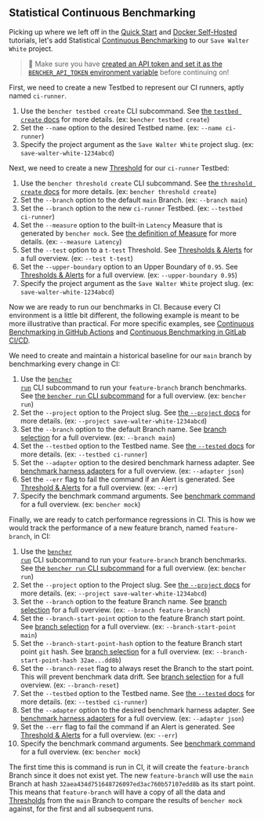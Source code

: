 
## Statistical Continuous Benchmarking

Picking up where we left off in the
[Quick Start][quick start] and [Docker Self-Hosted][docker self-hosted] tutorials,
let's add Statistical [Continuous Benchmarking][continuous benchmarking] to our `Save Walter White` project.

> 🐰 Make sure you have
> [created an API token and set it as the `BENCHER_API_TOKEN` environment variable][create an api token]
> before continuing on!

First, we need to create a new Testbed to represent our CI runners, aptly named `ci-runner`.

<TestbedCreate />

1. Use the `bencher testbed create` CLI subcommand.
   See [the `testbed create` docs][testbed create] for more details.
   (ex: `bencher testbed create`)
2. Set the `--name` option to the desired Testbed name.
   (ex: `--name ci-runner`)
3. Specify the project argument as the `Save Walter White` project slug.
   (ex: `save-walter-white-1234abcd`)

Next, we need to create a new [Threshold][thresholds] for our `ci-runner` Testbed:

<ThresholdCreateStatistical />

1. Use the `bencher threshold create` CLI subcommand.
   See [the `threshold create` docs][threshold create] for more details.
   (ex: `bencher threshold create`)
2. Set the `--branch` option to the default `main` Branch.
   (ex: `--branch main`)
3. Set the `--branch` option to the new `ci-runner` Testbed.
   (ex: `--testbed ci-runner`)
4. Set the `--measure` option to the built-in `Latency` Measure that is generated by `bencher mock`.
   See [the definition of Measure][measure] for more details.
   (ex: `--measure Latency`)
5. Set the `--test` option to a `t-test` Threshold.
   See [Thresholds & Alerts][t-test] for a full overview.
   (ex: `--test t-test`)
6. Set the `--upper-boundary` option to an Upper Boundary of `0.95`.
   See [Thresholds & Alerts][t-test upper boundary] for a full overview.
   (ex: `--upper-boundary 0.95`)
7. Specify the project argument as the `Save Walter White` project slug.
   (ex: `save-walter-white-1234abcd`)

Now we are ready to run our benchmarks in CI.
Because every CI environment is a little bit different,
the following example is meant to be more illustrative than practical.
For more specific examples, see [Continuous Benchmarking in GitHub Actions][github actions]
and [Continuous Benchmarking in GitLab CI/CD][gitlab ci/cd].

We need to create and maintain a historical baseline for our `main` branch by benchmarking every change in CI:

<RunMainStatistical />

1. Use the <code><a href="/docs/explanation/bencher-run/">bencher run</a></code> CLI subcommand
   to run your `feature-branch` branch benchmarks.
   See [the `bencher run` CLI subcommand][bencher run] for a full overview.
   (ex: `bencher run`)
2. Set the `--project` option to the Project slug.
   See [the `--project` docs][project option] for more details.
   (ex: `--project save-walter-white-1234abcd`)
3. Set the `--branch` option to the default Branch name.
   See [branch selection][branch selection branch] for a full overview.
   (ex: `--branch main`)
4. Set the `--testbed` option to the Testbed name.
   See [the `--tested` docs][testbed option] for more details.
   (ex: `--testbed ci-runner`)
5. Set the `--adapter` option to the desired benchmark harness adapter.
   See [benchmark harness adapters][adapters] for a full overview.
   (ex: `--adapter json`)
6. Set the `--err` flag to fail the command if an Alert is generated.
   See [Threshold & Alerts][alerts] for a full overview.
   (ex: `--err`)
7. Specify the benchmark command arguments.
   See [benchmark command][command argument] for a full overview.
   (ex: `bencher mock`)

Finally, we are ready to catch performance regressions in CI.
This is how we would track the performance of a new feature branch, named `feature-branch`, in CI:

<RunFeatureStatistical />

1. Use the <code><a href="/docs/explanation/bencher-run/">bencher run</a></code> CLI subcommand
   to run your `feature-branch` branch benchmarks.
   See [the `bencher run` CLI subcommand][bencher run] for a full overview.
   (ex: `bencher run`)
2. Set the `--project` option to the Project slug.
   See [the `--project` docs][project option] for more details.
   (ex: `--project save-walter-white-1234abcd`)
3. Set the `--branch` option to the feature Branch name.
   See [branch selection][branch selection branch] for a full overview.
   (ex: `--branch feature-branch`)
4. Set the `--branch-start-point` option to the feature Branch start point.
   See [branch selection][branch selection start point] for a full overview.
   (ex: `--branch-start-point main`)
5. Set the `--branch-start-point-hash` option to the feature Branch start point `git` hash.
   See [branch selection][branch selection start point hash] for a full overview.
   (ex: `--branch-start-point-hash 32ae...dd8b`)
6. Set the `--branch-reset` flag to always reset the Branch to the start point.
   This will prevent benchmark data drift.
   See [branch selection][branch selection branch reset] for a full overview.
   (ex: `--branch-reset`)
7. Set the `--testbed` option to the Testbed name.
   See [the `--tested` docs][testbed option] for more details.
   (ex: `--testbed ci-runner`)
8. Set the `--adapter` option to the desired benchmark harness adapter.
   See [benchmark harness adapters][adapters] for a full overview.
   (ex: `--adapter json`)
9. Set the `--err` flag to fail the command if an Alert is generated.
   See [Threshold & Alerts][alerts] for a full overview.
   (ex: `--err`)
10. Specify the benchmark command arguments.
   See [benchmark command][command argument] for a full overview.
   (ex: `bencher mock`)

The first time this is command is run in CI,
it will create the `feature-branch` Branch since it does not exist yet.
The new `feature-branch` will use the `main` Branch
at hash `32aea434d751648726097ed3ac760b57107edd8b` as its start point.
This means that `feature-branch` will have a copy of all the data and [Thresholds][thresholds]
from the `main` Branch to compare the results of `bencher mock` against,
for the first and all subsequent runs.

[quick start]: /docs/tutorial/quick-start/
[docker self-hosted]: /docs/tutorial/docker/
[continuous benchmarking]: /docs/explanation/continuous-benchmarking/
[create an api token]: /docs/tutorial/quick-start/#create-an-api-token
[testbed create]: /docs/api/projects/testbeds/#post-v0projectsprojecttestbeds
[thresholds]: /docs/explanation/thresholds/
[threshold create]: /docs/api/projects/thresholds/#post-v0projectsprojectthresholds
[measure]: /docs/explanation/benchmarking/#measures
[t-test]: /docs/explanation/thresholds/#t-test-thresholds
[t-test upper boundary]: /docs/explanation/thresholds/#t-test-threshold-upper-boundary
[github actions]: /docs/how-to/github-actions/
[gitlab ci/cd]: /docs/how-to/gitlab-ci-cd/
[bencher run]: /docs/explanation/bencher-run/
[project option]: /docs/explanation/bencher-run/#--project-project
[branch selection branch]: /docs/explanation/branch-selection/#--branch-branch
[testbed option]: /docs/explanation/bencher-run/#--testbed-testbed
[adapters]: /docs/explanation/adapters/
[alerts]: /docs/explanation/thresholds/#alerts
[command argument]: /docs/explanation/bencher-run/#benchmark-command
[branch selection start point]: /docs/explanation/branch-selection/#--branch-start-point-branch
[branch selection start point hash]: /docs/explanation/branch-selection/#--branch-start-point-hash-hash
[branch selection branch reset]: /docs/explanation/branch-selection/#--branch-reset